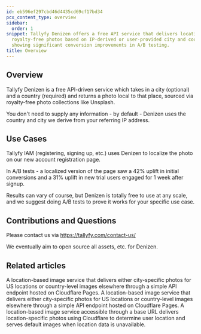 ```yaml
---
id: eb596ef297cbd46d4435cd69cf17bd34
pcx_content_type: overview
sidebar:
  order: 1
snippet: Tallyfy Denizen offers a free API service that delivers location-specific
  royalty-free photos based on IP-derived or user-provided city and country information
  showing significant conversion improvements in A/B testing.
title: Overview
---
```


## Overview

Tallyfy Denizen is a free API-driven service which takes in a city (optional) and a country (required) and returns a photo local to that place, sourced via royalty-free photo collections like Unsplash.

You don't need to supply any information - by default - Denizen uses the country and city we derive from your referring IP address.

## Use Cases

Tallyfy IAM (registering, signing up, etc.) uses Denizen to localize the photo on our new account registration page.

In A/B tests - a localized version of the page saw a 42% uplift in initial conversions and a 31% uplift in new trial users engaged for 1 week after signup.

Results can vary of course, but Denizen is totally free to use at any scale, and we suggest doing A/B tests to prove it works for your specific use case.

## Contributions and Questions

Please contact us via https://tallyfy.com/contact-us/

We eventually aim to open source all assets, etc. for Denizen.


## Related articles
<CardGrid>
<LinkTitleCard header="<b>Denizen > Endpoints</b>" href="/products/denizen/endpoints/" > A location-based image service that delivers either city-specific photos for US locations or country-level images elsewhere through a simple API endpoint hosted on Cloudflare Pages. </LinkTitleCard>
<LinkTitleCard header="<b>Denizen > Endpoints</b>" href="/products/denizen/endpoints/" > A location-based image service that delivers either city-specific photos for US locations or country-level images elsewhere through a simple API endpoint hosted on Cloudflare Pages. </LinkTitleCard>
<LinkTitleCard header="<b>Denizen > Endpoints</b>" href="/products/denizen/endpoints/" > A location-based image service accessible through a base URL delivers location-specific photos using Cloudflare to determine user location and serves default images when location data is unavailable. </LinkTitleCard>
</CardGrid>